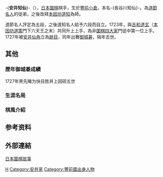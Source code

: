-{'''安井知仙'''}-（{{bd|1682年||1728年|catIdx=H}}），[[日本|日本]][[圍棋|圍棋]]棋手，生於[[豐前小倉|豐前小倉]]，本名-{長谷川知仙}-。為[[第四世井上因碩|道節名人]]的徒弟，之後改拜[[第五世本因坊道知|本因坊道知]]為師。

道節名人評定為五段，之後道知名人給予六段而自立。1723年，與[[吉和道玄|吉和道玄]]（[[第四世本因坊道策|本因坊道策]]門下六天王之末）共同升上上手，為非[[圍棋四大家|圍棋四大家]]門徒中第一位上手。1727年被[[第四世安井仙角|安井仙角]]立為[[跡目|跡目]]，同年出賽[[御城棋|御城碁]]，隔年去世。

==其他==
===歷年御城碁成績===
1727年黑先睹为快目胜井上因硕五世

===生涯名局===
===棋風介紹===
==参考资料==
{{reflist}}

== 外部連結 ==
[https://web.archive.org/web/20150418000611/http://www.flygo.net/history/jhistory/jhistory_index.html 日本圍棋故事]

{{安井家}}

[[Category:江戶時代圍棋棋手|H]]
[[Category:安井家|Category:安井家]]
[[Category:豐前國出身人物|Category:豐前國出身人物]]